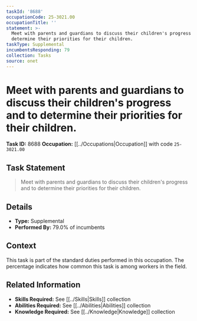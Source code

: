 ```yaml
---
taskId: '8688'
occupationCode: 25-3021.00
occupationTitle: ''
statement: >-
  Meet with parents and guardians to discuss their children's progress and to
  determine their priorities for their children.
taskType: Supplemental
incumbentsResponding: 79
collection: Tasks
source: onet
---
```

# Meet with parents and guardians to discuss their children's progress and to determine their priorities for their children.

**Task ID:** 8688
**Occupation:** [[../Occupations|Occupation]] with code `25-3021.00`

## Task Statement

> Meet with parents and guardians to discuss their children's progress and to determine their priorities for their children.

## Details

- **Type:** Supplemental
- **Performed By:** 79.0% of incumbents

## Context

This task is part of the standard duties performed in this occupation. The percentage indicates how common this task is among workers in the field.

## Related Information

- **Skills Required:** See [[../Skills|Skills]] collection
- **Abilities Required:** See [[../Abilities|Abilities]] collection
- **Knowledge Required:** See [[../Knowledge|Knowledge]] collection
